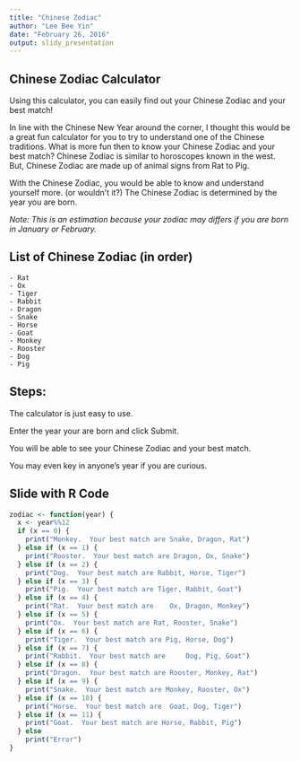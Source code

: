 ```yaml
---
title: "Chinese Zodiac"
author: "Lee Bee Yin"
date: "February 26, 2016"
output: slidy_presentation
---
```


## Chinese Zodiac Calculator

Using this calculator, you can easily find out your Chinese Zodiac and your best match!

In line with the Chinese New Year around the corner, I thought this would be a great fun calculator for you to try to understand one of the Chinese traditions.  What is more fun then to know your Chinese Zodiac and your best match?  Chinese Zodiac is similar to horoscopes known in the west.  But, Chinese Zodiac are made up of animal signs from Rat to Pig.

With the Chinese Zodiac, you would be able to know and understand yourself more. (or wouldn't it?)
The Chinese Zodiac is determined by the year you are born.

*Note: This is an estimation because your zodiac may differs if you are born in January or February.*

## List of Chinese Zodiac (in order)

    - Rat
    - Ox
    - Tiger
    - Rabbit
    - Dragon
    - Snake
    - Horse
    - Goat
    - Monkey
    - Rooster
    - Dog
    - Pig

## Steps:

The calculator is just easy to use.

Enter the year your are born and click Submit.

You will be able to see your Chinese Zodiac and your best match.

You may even key in anyone's year if you are curious.


## Slide with R Code 

```r
zodiac <- function(year) {
  x <- year%%12
  if (x == 0) {
    print("Monkey.  Your best match are Snake, Dragon, Rat")
  } else if (x == 1) {
    print("Rooster.  Your best match are Dragon, Ox, Snake")
  } else if (x == 2) {
    print("Dog.  Your best match are Rabbit, Horse, Tiger")
  } else if (x == 3) {
    print("Pig.  Your best match are Tiger, Rabbit, Goat")
  } else if (x == 4) {
    print("Rat.  Your best match are 	Ox, Dragon, Monkey")
  } else if (x == 5) {
    print("Ox.  Your best match are Rat, Rooster, Snake")
  } else if (x == 6) {
    print("Tiger.  Your best match are Pig, Horse, Dog")
  } else if (x == 7) {
    print("Rabbit.  Your best match are 	Dog, Pig, Goat")
  } else if (x == 8) {
    print("Dragon.  Your best match are Rooster, Monkey, Rat")
  } else if (x == 9) {
    print("Snake.  Your best match are Monkey, Rooster, Ox")
  } else if (x == 10) {
    print("Horse.  Your best match are 	Goat, Dog, Tiger")
  } else if (x == 11) {
    print("Goat.  Your best match are Horse, Rabbit, Pig")
  } else
    print("Error")
}
```

